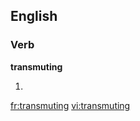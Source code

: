 ==English==

===Verb===
'''transmuting'''

# {{present participle of|[[transmute]]}}

[[fr:transmuting]]
[[vi:transmuting]]